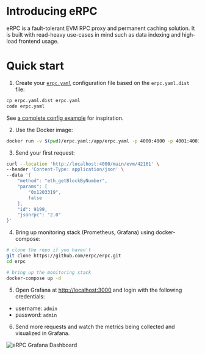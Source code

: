
# Introducing eRPC

eRPC is a fault-tolerant EVM RPC proxy and permanent caching solution. It is built with read-heavy use-cases in mind such as data indexing and high-load frontend usage.
<br />
<HighlevelDiagram />

# Quick start
 
1. Create your [`erpc.yaml`](/config/example) configuration file based on the `erpc.yaml.dist` file:
```bash
cp erpc.yaml.dist erpc.yaml
code erpc.yaml
```

See [a complete config example](/config/example) for inspiration.

2. Use the Docker image:
```bash
docker run -v $(pwd)/erpc.yaml:/app/erpc.yaml -p 4000:4000 -p 4001:4001 ghcr.io/erpc/erpc:latest
```

3. Send your first request:
```bash
curl --location 'http://localhost:4000/main/evm/42161' \
--header 'Content-Type: application/json' \
--data '{
    "method": "eth_getBlockByNumber",
    "params": [
        "0x1203319",
        false
    ],
    "id": 9199,
    "jsonrpc": "2.0"
}'
```

4. Bring up monitoring stack (Prometheus, Grafana) using docker-compose:
```bash
# clone the repo if you haven't
git clone https://github.com/erpc/erpc.git
cd erpc

# bring up the monitoring stack
docker-compose up -d
```

5. Open Grafana at [http://localhost:3000](http://localhost:3000) and login with the following credentials:
- username: `admin`
- password: `admin`

6. Send more requests and watch the metrics being collected and visualized in Grafana.

![eRPC Grafana Dashboard](/assets/monitoring-example-erpc.png)
